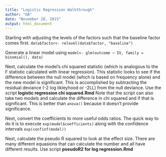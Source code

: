 ```yaml
---
title: "Logistic Regression Walkthrough"
author: "OA"
date: "November 28, 2015"
output: html_document
---
```


Starting with adjusting the levels of the factors such that the baseline factor comes first.
`data$factor<- relevel(data$factor, "baseline")`

Generate a linear model using `model<- glm(outcome ~ IV, family = binomial(), data)`

Next, calculate the model's chi squared statistic (which is analogous to the F statistic calculated with linear regression). This statistic looks to see if the difference between the null model (which is based on frequency alone) and the new model is significant. This is accomplished by subtracting the residual deviance (-2 log likleyhood or -2LL) from the null deviance. Use the script **logistic regression chi squared.Rmd** Note that the script can also take two models and calculate the difference in chi squared and if that is significant. This is better than `anova()` because it doesn't provide significance.

Next, convert the coefficients to more useful odds ratios. The quick way to do it is to execute `exp(model$coefficients)` along with the confidence intervals `exp(confinf(model))`

Next, calculate the pseudo R squared to look at the effect size. There are many different equasions that can calculate the number and all have different results. Use script **pseudoR2 for log regression.Rmd**